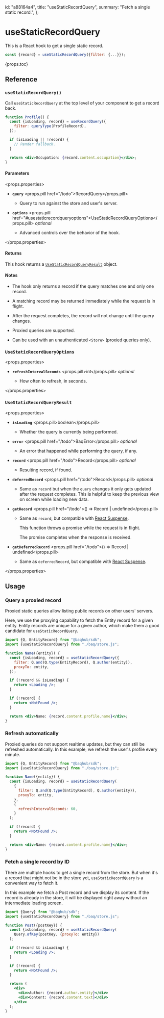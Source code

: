   id: "a88164a4",
  title: "useStaticRecordQuery",
  summary: "Fetch a single static record.",
};

# useStaticRecordQuery

This is a React hook to get a single static record.

```jsx
const {record} = useStaticRecordQuery({filter: {...}});
```

{props.toc}

## Reference

### `useStaticRecordQuery()`

Call `useStaticRecordQuery` at the top level of your component to get a record back.

```jsx
function Profile() {
  const {isLoading, record} = useRecordQuery({
    filter: queryType(ProfileRecord),
  });

  if (isLoading || !record) {
    // Render fallback.
  }

  return <div>Occupation: {record.content.occupation}</div>;
}
```

#### Parameters

<props.properties>

- **`query`** <props.pill href="/todo">RecordQuery</props.pill>

  - Query to run against the store and user's server.

- **`options`** <props.pill href="#usestaticrecordqueryoptions">UseStaticRecordQueryOptions</props.pill> _optional_

  - Advanced controls over the behavior of the hook.

</props.properties>

#### Returns

This hook returns a [`UseStaticRecordQueryResult`](#usestaticrecordqueryresult) object.

#### Notes

- The hook only returns a record if the query matches one and only one record.

- A matching record may be returned immediately while the request is in flight.

- After the request completes, the record will not change until the query changes.

- Proxied queries are supported.

- Can be used with an unauthenticated `<Store>` (proxied queries only).

### `UseStaticRecordQueryOptions`

<props.properties>

- **`refreshIntervalSeconds`** <props.pill>int</props.pill> _optional_

  - How often to refresh, in seconds.

</props.properties>

### `UseStaticRecordQueryResult`

<props.properties>

- **`isLoading`** <props.pill>boolean</props.pill>

  - Whether the query is currently being performed.

- **`error`** <props.pill href="/todo">BaqError</props.pill> _optional_

  - An error that happened while performing the query, if any.

- **`record`** <props.pill href="/todo">Record</props.pill> _optional_

  - Resulting record, if found.

- **`deferredRecord`** <props.pill href="/todo">Record</props.pill> _optional_

  - Same as `record` but when the `query` changes it only gets updated after the request completes. This is helpful to keep the previous view on screen while loading new data.

- **`getRecord`** <props.pill href="/todo">() => Record | undefined</props.pill>

  - Same as `record`, but compatible with [React Suspense](https://react.dev/reference/react/Suspense).

    This function throws a promise while the request is in flight.

    The promise completes when the response is received.

- **`getDeferredRecord`** <props.pill href="/todo">() => Record | undefined</props.pill>

  - Same as `deferredRecord`, but compatible with [React Suspense](https://react.dev/reference/react/Suspense).

</props.properties>

## Usage

### Query a proxied record

Proxied static queries allow listing public records on other users' servers.

Here, we use the proxying capability to fetch the Entity record for a given entity. Entity records are unique for a given author, which make them a good candidate for `useStaticRecordQuery`.

```jsx
import {Q, EntityRecord} from "@baqhub/sdk";
import {useStaticRecordQuery} from "./baq/store.js";

function Name({entity}) {
  const {isLoading, record} = useStaticRecordQuery({
    filter: Q.and(Q.type(EntityRecord), Q.author(entity)),
    proxyTo: entity,
  });

  if (!record && isLoading) {
    return <Loading />;
  }

  if (!record) {
    return <NotFound />;
  }

  return <div>Name: {record.content.profile.name}</div>;
}
```

### Refresh automatically

Proxied queries do not support realtime updates, but they can still be refreshed automatically. In this example, we refresh the user's profile every minute.

```jsx
import {Q, EntityRecord} from "@baqhub/sdk";
import {useStaticRecordQuery} from "./baq/store.js";

function Name({entity}) {
  const {isLoading, record} = useStaticRecordQuery(
    {
      filter: Q.and(Q.type(EntityRecord), Q.author(entity)),
      proxyTo: entity,
    },
    {
      refreshIntervalSeconds: 60,
    }
  );

  if (!record) {
    return <NotFound />;
  }

  return <div>Name: {record.content.profile.name}</div>;
}
```

### Fetch a single record by ID

There are multiple hooks to get a single record from the store. But when it's a record that might not be in the store yet, `useStaticRecordQuery` is a convenient way to fetch it.

In this example we fetch a Post record and we display its content. If the record is already in the store, it will be displayed right away without an intermediate loading screen.

```jsx
import {Query} from "@baqhub/sdk";
import {useStaticRecordQuery} from "./baq/store.js";

function Post({postKey}) {
  const {isLoading, record} = useStaticRecordQuery(
    Query.ofKey(postKey, {proxyTo: entity})
  );

  if (!record && isLoading) {
    return <Loading />;
  }

  if (!record) {
    return <NotFound />;
  }

  return (
    <div>
      <div>Author: {record.author.entity}</div>
      <div>Content: {record.content.text}</div>
    </div>
  );
}
```
